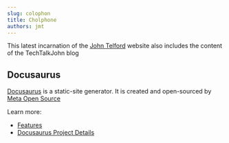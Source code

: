 ```yaml
---
slug: colophon
title: Cholphone
authors: jmt
---
```


This latest incarnation of the [John Telford](https://johntelford.com/) website also includes the content of the TechTalkJohn blog

## Docusaurus

[Docusaurus](https://docusaurus.io/) is a static-site generator. It is created and open-sourced by [Meta Open Source](https://opensource.fb.com/)

Learn more:
- [Features](https://docusaurus.io/docs#features)
- [Docusaurus Project Details](https://opensource.fb.com/projects/docusaurus)


